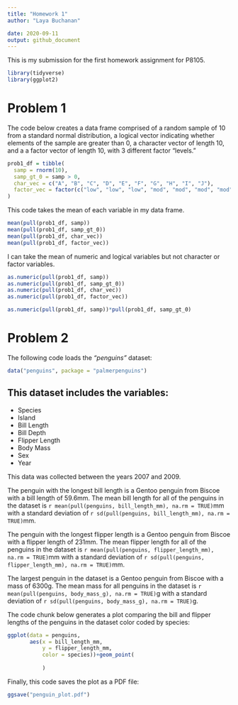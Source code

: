 ```yaml
---
title: "Homework 1"
author: "Laya Buchanan"

date: 2020-09-11
output: github_document
---
```


This is my submission for the first homework assignment for P8105. 

```r

library(tidyverse)
library(ggplot2)
```

# Problem 1

The code below creates a data frame comprised of a random sample of 10 from a standard normal distribution, a logical vector indicating whether elements of the sample are greater than 0, a character vector of length 10, and a a factor vector of length 10, with 3 different factor “levels.”
```r
prob1_df = tibble(
  samp = rnorm(10),
  samp_gt_0 = samp > 0,
  char_vec = c("A", "B", "C", "D", "E", "F", "G", "H", "I", "J"),
  factor_vec = factor(c("low", "low", "low", "mod", "mod", "mod", "mod", "high", "high", "high"))
)
```


This code takes the mean of each variable in my data frame.

```r
mean(pull(prob1_df, samp))
mean(pull(prob1_df, samp_gt_0)) 
mean(pull(prob1_df, char_vec))
mean(pull(prob1_df, factor_vec))
```

I can take the mean of numeric and logical variables but not character or factor variables.



```r

as.numeric(pull(prob1_df, samp))
as.numeric(pull(prob1_df, samp_gt_0)) 
as.numeric(pull(prob1_df, char_vec))
as.numeric(pull(prob1_df, factor_vec))
```

```r

as.numeric(pull(prob1_df, samp))*pull(prob1_df, samp_gt_0) 
```

# Problem 2

The following code loads the _"penguins"_ dataset:

```r
data("penguins", package = "palmerpenguins")

```

This dataset includes the variables:
--------
*   Species
*   Island
*   Bill Length
*   Bill Depth
*   Flipper Length
*   Body Mass
*   Sex
*   Year

This data was collected between the years 2007 and 2009.


The penguin with the longest bill length is a Gentoo penguin from Biscoe with a bill length of 59.6mm.
The mean bill length for all of the penguins in the dataset is `r mean(pull(penguins, bill_length_mm), na.rm = TRUE)`mm with a standard deviation of `r sd(pull(penguins, bill_length_mm), na.rm = TRUE)`mm. 
 
The penguin with the longest flipper length is a Gentoo penguin from Biscoe with a flipper length of 231mm. The mean flipper length for all of the penguins in the dataset is `r mean(pull(penguins, flipper_length_mm), na.rm = TRUE)`mm with a standard deviation of `r sd(pull(penguins, flipper_length_mm), na.rm = TRUE)`mm.
 

The largest penguin in the dataset is a Gentoo penguin from Biscoe with a mass of 6300g. The mean mass for all penguins in the dataset is `r mean(pull(penguins, body_mass_g), na.rm = TRUE)`g with a standard deviation of `r sd(pull(penguins, body_mass_g), na.rm = TRUE)`g.


The code chunk below generates a plot comparing the bill and flipper lengths of the penguins in the dataset color coded by species:


```r
ggplot(data = penguins,
       aes(x = bill_length_mm, 
           y = flipper_length_mm, 
           color = species))+geom_point(
             
           )
```

Finally, this code saves the plot as a PDF file:

```r

ggsave("penguin_plot.pdf")

```

